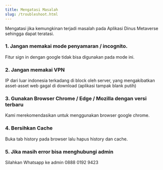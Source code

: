 ```yaml
---
title: Mengatasi Masalah
slug: /troubleshoot.html
---
```


Mengatasi jika kemungkinan terjadi masalah pada Aplikasi Dinus Metaverse sehingga dapat teratasi.

### 1. Jangan memakai mode penyamaran / incognito. 
Fitur sign in dengan google tidak bisa digunakan pada mode ini.

### 2. Jangan memakai VPN

IP dari luar indonesia terkadang di block oleh server, yang mengakibatkan asset-asset web gagal di download (aplikasi tampak blank putih)

### 3. Gunakan Browser Chrome / Edge / Mozilla dengan versi terbaru

Kami merekomendasikan untuk menggunakan browser google chrome.

### 4. Bersihkan Cache

Buka tab history pada browser lalu hapus history dan cache.

### 5. Jika masih error bisa menghubungi admin

Silahkan Whatsapp ke admin 0888 0192 9423